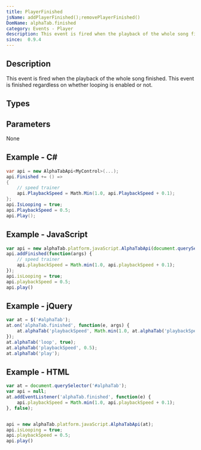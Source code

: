```yaml
---
title: PlayerFinished
jsName: addPlayerFinished();removePlayerFinished()
DomName: alphaTab.finished
category: Events - Player
description: This event is fired when the playback of the whole song finished.
since:  0.9.4
---
```



## Description
This event is fired when the playback of the whole song finished. This event is finished regardless on whether looping is enabled or not.

## Types

<TypeTable>
    <TypeRow type="net" name="Action" />    
    <TypeRow type="js" name="function()" />    
</TypeTable>

## Parameters
None

## Example - C#

```csharp
var api = new AlphaTabApi<MyControl>(...);
api.Finished += () => 
{
    // speed trainer
    api.PlaybackSpeed = Math.Min(1.0, api.PlaybackSpeed + 0.1);
};
api.IsLooping = true;
api.PlaybackSpeed = 0.5;
api.Play();
```

## Example - JavaScript

```js
var api = new alphaTab.platform.javaScript.AlphaTabApi(document.querySelector('#alphaTab'));
api.addFinished(function(args) {
    // speed trainer
    api.playbackSpeed = Math.min(1.0, api.playbackSpeed + 0.1);
});
api.isLooping = true;
api.playbackSpeed = 0.5;
api.play()
```

## Example - jQuery

```js
var at = $('#alphaTab');
at.on('alphaTab.finished', function(e, args) {
    at.alphaTab('playbackSpeed', Math.min(1.0, at.alphaTab('playbackSpeed') + 0.1)
});
at.alphaTab('loop', true);
at.alphaTab('playbackSpeed', 0.5);
at.alphaTab('play');
```

## Example - HTML

```js
var at = document.querySelector('#alphaTab');
var api = null;
at.addEventListener('alphaTab.finished', function(e) {
    api.playbackSpeed = Math.min(1.0, api.playbackSpeed + 0.1);
}, false);


api = new alphaTab.platform.javaScript.AlphaTabApi(at);
api.isLooping = true;
api.playbackSpeed = 0.5;
api.play()
```